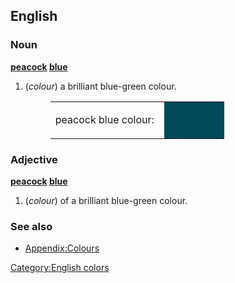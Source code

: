 ==English==

===Noun===
'''[[peacock]] [[blue]]'''
#(''colour'') a brilliant blue-green colour.
#:<table><tr><td>peacock blue colour: &nbsp;</td><td bgcolor="#004958" width="80">&nbsp; </td></tr></table>

===Adjective===
'''[[peacock]] [[blue]]'''
#(''colour'') of a brilliant blue-green colour.

===See also===
*[[Wiktionary_Appendix:Colours|Appendix:Colours]]

[[Category:English colors]]